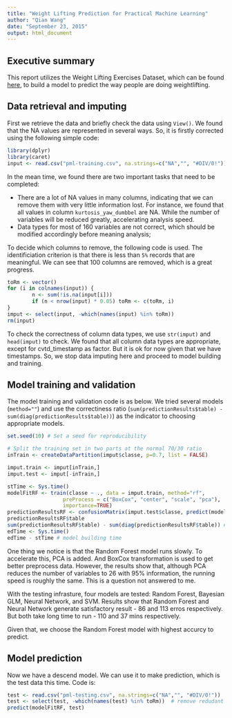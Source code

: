 ```yaml
---
title: "Weight Lifting Prediction for Practical Machine Learning"
author: "Qian Wang"
date: "September 23, 2015"
output: html_document
---
```



## Executive summary

This report utilizes the Weight Lifting Exercises Dataset, which can be found [here](http://groupware.les.inf.puc-rio.br/har), to build a model to predict the way people are doing weightlifting.

## Data retrieval and imputing

First we retrieve the data and briefly check the data using `View()`. We found that the NA values are represented in several ways. So, it is firstly corrected using the following simple code:

```r
library(dplyr)
library(caret)
input <- read.csv("pml-training.csv", na.strings=c("NA","", "#DIV/0!"))
```

In the mean time, we found there are two important tasks that need to be completed:

  -  There are a lot of NA values in many columns, indicating that we can remove them with very little information lost. For instance, we found that all values in column `kurtosis_yaw_dumbbel` are NA. While the number of variables will be reduced greatly, accelerating analysis speed. 
  -  Data types for most of 160 variables are not correct, which should be modified accordingly before meaning analysis;

To decide which columns to remove, the following code is used. The identificiation criterion is that there is less than `5%` records that are meaningful. We can see that 100 columns are removed, which is a great progress.  

```r
toRm <- vector()
for (i in colnames(input)) {
        n <- sum(!is.na(input[i]))
        if (n < nrow(input) * 0.05) toRm <- c(toRm, i)
}
imput <- select(input, -which(names(input) %in% toRm)) 
rm(input)
```
  
To check the correctness of column data types, we use `str(imput)` and `head(imput)` to check. We found that all column data types are appropriate, except for cvtd_timestamp as factor. But it is ok for now given that we have timestamps. So, we stop data imputing here and proceed to model building and training. 

##  Model training and validation

The model training and validation code is as below. We tried several models (`method=""`) and use the correctiness ratio (`sum(predictionResults$table) - sum(diag(predictionResults$table))`) as the indicator to choosing appropriate models. 

```r
set.seed(10) # Set a seed for reproducibility

# Split the training set in two parts at the normal 70/30 ratio
inTrain <- createDataPartition(imput$classe, p=0.7, list = FALSE)

imput.train <- imput[inTrain,]
imput.test <- imput[-inTrain,]

stTime <- Sys.time()
modelFitRF <- train(classe ~ ., data = imput.train, method="rf", 
                  preProcess = c("BoxCox", "center", "scale", "pca"),
                  importance=TRUE)
predictionResultsRF <- confusionMatrix(imput.test$classe, predict(modelFitRF, imput.test))
predictionResultsRF$table
sum(predictionResultsRF$table) - sum(diag(predictionResultsRF$table)) # error rate
edTime <- Sys.time()
edTime - stTime # model building time
```

One thing we notice is that the Random Forest model runs slowly. To accelerate this, PCA is added. And BoxCox transformation is used to get better preprocess data. However, the results show that, although PCA reduces the number of variables to 26 with 95% information, the running speed is roughly the same. This is a question not answered to me. 

With the testing infrasture, four models are tested: Random Forest, Bayesian GLM, Neural Network, and SVM. Results show that Random Forest and Neural Network generate satisfactory result - 86 and 113 erros respectively. But both take long time to run - 110 and 37 mins respectively. 

Given that, we choose the Random Forest model with highest accurcy to predict. 

## Model prediction

Now we have a descend model. We can use it to make prediction, which is the test data this time. Code is:

```r
test <- read.csv("pml-testing.csv", na.strings=c("NA","", "#DIV/0!"))
test <- select(test, -which(names(test) %in% toRm))  # remove redudant columns to be consistent
predict(modelFitRF, test)
```
